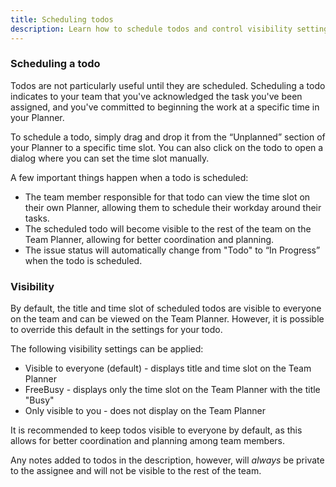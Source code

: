 ```yaml
---
title: Scheduling todos
description: Learn how to schedule todos and control visibility settings.
---
```


### Scheduling a todo
Todos are not particularly useful until they are scheduled. Scheduling a todo indicates to your team that you've acknowledged the task you've been assigned, and you've committed to beginning the work at a specific time in your Planner. 

To schedule a todo, simply drag and drop it from the “Unplanned” section of your Planner to a specific time slot. You can also click on the todo to open a dialog where you can set the time slot manually.

A few important things happen when a todo is scheduled:
* The team member responsible for that todo can view the time slot on their own Planner, allowing them to schedule their workday around their tasks.
* The scheduled todo will become visible to the rest of the team on the Team Planner, allowing for better coordination and planning.
* The issue status will automatically change from "Todo" to “In Progress” when the todo is scheduled.

### Visibility

By default, the title and time slot of scheduled todos are visible to everyone on the team and can be viewed on the Team Planner. However, it is possible to override this default in the settings for your todo.

The following visibility settings can be applied:
* Visible to everyone (default) - displays title and time slot on the Team Planner
* FreeBusy - displays only the time slot on the Team Planner with the title "Busy"
* Only visible to you - does not display on the Team Planner

It is recommended to keep todos visible to everyone by default, as this allows for better coordination and planning among team members.

Any notes added to todos in the description, however, will *always* be private to the assignee and will not be visible to the rest of the team.